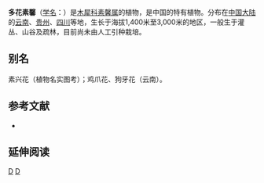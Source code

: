 {{Speciesbox 
| genus = Jasminum
| species = polyanthum
| image = (MHNT) Jasminum polyanthum – flowers and buds.jpg
| status = NE
| status_system = IUCN3.1
| authority =  Franch.
| synonyms = 
* ''Jasminum delafieldii''
* ''Jasminum blinii''
}}

'''多花素馨'''（[[学名|学名]]：{{lang|la|''Jasminum polyanthum''}}）是[[木犀科|木犀科]][[素馨属|素馨属]]的植物，是中国的特有植物。分布在[[中国大陆|中国大陆]]的[[云南|云南]]、[[贵州|贵州]]、[[四川|四川]]等地，生长于海拔1,400米至3,000米的地区，一般生于灌丛、山谷及疏林，目前尚未由人工引种栽培。

== 别名 ==
素兴花（植物名实图考）；鸡爪花、狗牙花（云南）。

== 参考文献 ==
<div class="references-small">
* {{cite web| url =http://www.bioinfo.cn/db05/KmzwSpecies.php?action=view&id=14314| title =多花素馨| work =《中国高等植物数据库全库》| publisher =中国科学院微生物研究所| author =昆明植物研究所| accessdate =2009-02-24| deadurl =yes| archiveurl =https://web.archive.org/web/20160305110522/http://www.bioinfo.cn/db05/KmzwSpecies.php?action=view&id=14314| archivedate =2016-03-05}}
</div>

== 延伸阅读 ==
{{Wikisource further reading}}

{{Taxonbar|from=Q282635}}

[[Category:素馨属|D]]
[[Category:中國特有植物|D]]